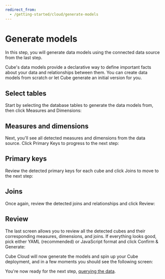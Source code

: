 ```yaml
---
redirect_from:
  - /getting-started/cloud/generate-models
---
```


# Generate models

In this step, you will generate data models using the connected data source from
the last step.

Cube's data models provide a declarative way to define important facts about
your data and relationships between them. You can create data models from
scratch or let Cube generate an initial version for you.

## Select tables

Start by selecting the database tables to generate the data models from, then
click <Btn>Measures and Dimensions</Btn>:

<Screenshot
  alt="Cube Cloud Generate Models Screen detected tables from data source for selection"
  src="https://ucarecdn.com/df097b39-c021-42bc-8e11-c1d670e81207/"
/>

## Measures and dimensions

Next, you'll see all detected measures and dimensions from the data source.
Click <Btn>Primary Keys</Btn> to progress to the next step:

<Screenshot
  alt="Cube Cloud Generate Models Screen showing detected measures and dimensions"
  src="https://ucarecdn.com/1df63447-3af8-4c41-87d0-5f69aa5f3374/"
/>

## Primary keys

Review the detected primary keys for each cube and click <Btn>Joins</Btn> to
move to the next step:

<Screenshot
  alt="Cube Cloud Generate Models Screen showing detected primary keys"
  src="https://ucarecdn.com/ae7f68df-8140-440d-af6e-169070c1c8d1/"
/>

## Joins

Once again, review the detected joins and relationships and
click&nbsp;<Btn>Review</Btn>:

<Screenshot
  alt="Cube Cloud Generate Models Screen showing detected joins"
  src="https://ucarecdn.com/9cdc39ca-fe48-43f4-907a-9820360ba2d6/"
/>

## Review

The last screen allows you to review all the detected cubes and their
corresponding measures, dimensions, and joins. If everything looks good, pick
either <Btn>YAML</Btn> (recommended) or <Btn>JavaScript</Btn> format and
click&nbsp;<Btn>Confirm & Generate</Btn>:

<Screenshot
  alt="Cube Cloud Generate Models Screen showing review screen"
  src="https://ucarecdn.com/f93783e8-2b96-4aab-8cee-9edfbb48a53c/"
/>

Cube Cloud will now generate the models and spin up your Cube deployment, and in
a few moments you should see the following screen:

<Screenshot
  alt="Cube Cloud Deployment Overview Screen"
  src="https://ucarecdn.com/7fa603ae-6100-4492-91e4-564d311f701e/"
/>

You're now ready for the next step, [querying the
data][ref-getting-started-cloud-query-cube].

[ref-getting-started-cloud-query-cube]: /getting-started/cloud/query-data
